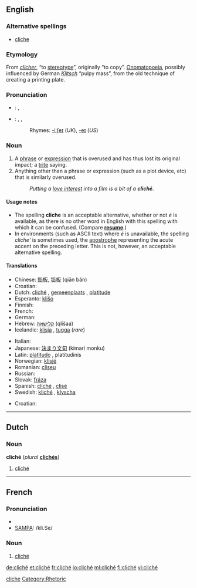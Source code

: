 ==English==

===Alternative spellings===
*[[cliche]]

===Etymology===
From {{F.}} ''[[clicher]]'', “to [[stereotype]]”, originally “to copy”. [[Onomatopoeia]], possibly influenced by German ''[[Klitsch]]'' “pulpy mass”, from the old technique of creating a printing plate.

===Pronunciation===
*{{italbrac|UK}}: {{IPA|/ˈkliːʃeɪ/}}, {{SAMPA|/"kli:SeI/}}
*{{italbrac|US}}: {{AHD|klē-shāʹ}}, {{IPA|/kliːˈʃeɪ/}}, {{SAMPA|/kli:"SeI/}}
*:Rhymes: [[Rhymes:English:-iːʃeɪ|-iːʃeɪ]] (''UK''), [[Rhymes:English:-eɪ|-eɪ]] (''US'')

===Noun===
{{wikipedia}}
{{en-noun}}

# A [[phrase]] or [[expression]] that is overused and has thus lost its original impact; a [[trite]] saying.
# Anything other than a phrase or expression (such as a plot device, etc) that is similarly overused.
#: ''Putting a [[love interest]] into a film is a bit of a '''cliché'''.''

====Usage notes====
*The spelling '''cliche''' is an acceptable alternative, whether or not ''é'' is available, as there is no other word in English with this spelling with which it can be confused. (Compare '''[[resume]]'''.)
*In environments (such as ASCII text) where ''é'' is unavailable, the spelling ''cliche' '' is sometimes used, the [[apostrophe]] representing the acute accent on the preceding letter. This is not, however, an acceptable alternative spelling.

====Translations====
{{trans-top|overused phrase or expression}}
* Chinese: [[鉛板]], [[铅板]] (qiān bǎn)
* Croatian: {{t-|hr|kliše|m}}
* Dutch: [[#Dutch|cliché]] {{n}}, [[gemeenplaats]] {{f}}, [[platitude]] {{f}}
* Esperanto: [[kliŝo]]
* Finnish: {{t-|fi|klisee}}
* French: {{t+|fr|cliché|m}}
* German: {{t+|de|Klischee|n}}
* Hebrew: [[קלישאה]] (qlišaa) {{f}}
* Icelandic: [[klisja]] {{f}}, [[tugga]] {{f}} (''rare'')
{{trans-mid}}
* Italian: {{t-|it|cliché|m}}
* Japanese: [[決まり文句]] (kimari monku)
* Latin: [[platitudo]] {{f}} {{italbrac|nominative}}, platitudinis {{italbrac|genitive}}
* Norwegian: [[klisjé]] {{n}}
* Romanian: [[clişeu]] {{n}}
* Russian: {{t+|ru|клише|n|tr=klišé|sc=Cyrl}}
* Slovak: [[fráza]] {{f}}
* Spanish: [[#Spanish|cliché]] {{m}}, [[clisé]] {{m}}
* Swedish: [[kliché]] {{c}}, [[klyscha]] {{c}}
{{trans-bottom}}

{{trans-top|anything (other than a phrase) that is overused}}
* Croatian: {{t-|hr|kliše|m}}
{{trans-mid}}
{{trans-bottom}}

[[Category:English words spelled with diacritics|cliche]]

----

==Dutch==
===Noun===
'''cliché''' {{n}} (''plural'' '''[[clichés]]''')

# [[cliché#English|cliché]]

----
==French==
===Pronunciation===
*{{IPA|/kliʃe/}}
*[[w:SAMPA|SAMPA]]: /kli.Se/

===Noun===
{{fr-noun|m}}

# [[cliché#English|cliché]]

[[Category:Rhetoric]]

[[de:cliché]]
[[et:cliché]]
[[fr:cliché]]
[[io:cliché]]
[[ml:cliché]]
[[fi:cliché]]
[[vi:cliché]]
